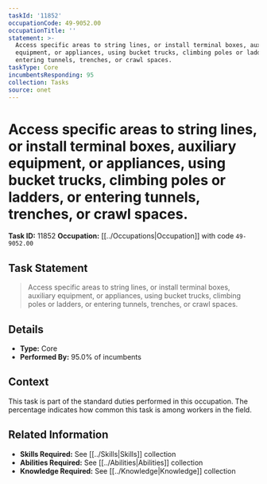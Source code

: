 ```yaml
---
taskId: '11852'
occupationCode: 49-9052.00
occupationTitle: ''
statement: >-
  Access specific areas to string lines, or install terminal boxes, auxiliary
  equipment, or appliances, using bucket trucks, climbing poles or ladders, or
  entering tunnels, trenches, or crawl spaces.
taskType: Core
incumbentsResponding: 95
collection: Tasks
source: onet
---
```

# Access specific areas to string lines, or install terminal boxes, auxiliary equipment, or appliances, using bucket trucks, climbing poles or ladders, or entering tunnels, trenches, or crawl spaces.

**Task ID:** 11852
**Occupation:** [[../Occupations|Occupation]] with code `49-9052.00`

## Task Statement

> Access specific areas to string lines, or install terminal boxes, auxiliary equipment, or appliances, using bucket trucks, climbing poles or ladders, or entering tunnels, trenches, or crawl spaces.

## Details

- **Type:** Core
- **Performed By:** 95.0% of incumbents

## Context

This task is part of the standard duties performed in this occupation. The percentage indicates how common this task is among workers in the field.

## Related Information

- **Skills Required:** See [[../Skills|Skills]] collection
- **Abilities Required:** See [[../Abilities|Abilities]] collection
- **Knowledge Required:** See [[../Knowledge|Knowledge]] collection
